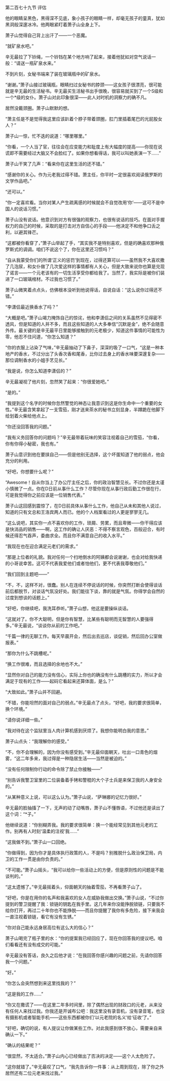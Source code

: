

第二百七十九节 评估

他的眼睛呈黑色，黑得深不见底，象小孩子的眼睛一样，却毫无孩子的童真，犹如黑洞般深邃冰冷。他两眼紧盯着萧子山全身上下。

萧子山觉得自己背上出汗了――一个恶魔。

“就矿泉水吧。”

辛无最拉了下铃绳，一个铃铛在某个地方响了起来，接着他犹如对空气说话一般：“请送一瓶矿泉水来。”

不到片刻，女秘书端来了装在玻璃瓶中的矿泉水。

“谢谢。”萧子山接过玻璃瓶，眼睛扫过女秘书的脖颈――这女孩子很漂亮，很可能就是辛无最的生活秘书。辛无最买生活秘书出手很晚，很容易就买到了一个S级和一个*级的女仆。萧子山对此印象很深――此人对时机的洞察力的确不凡。

居然没戴颈圈。萧子山默默的想。

“萧主任是不是觉得我这里应该趴着个脖子带着颈圈，肛门里插着尾巴的光屁股女人？”

萧子山一惊，忙不迭的说道：“哪里哪里。”

“你看，一个人当了官，往往会在应变能力和耻度上有大幅度的提高――你现在说谎即不需要经过大脑又不会脸红了。如果你想看得话，我可以叫她表演一下……”

萧子山干笑了几声：“看来你在这里生活的还不错。”

“感谢你的关心。作为元老我过得不错。萧主任，你平时一定很喜欢阅读俄罗斯的文学作品吧。”

“还可以。”

“你一定喜欢看。当你对某人产生疏离感的时候就会不自觉改用‘你’――这可不是中国人的说话习惯。”

萧子山没有说话。他意识到对方有很强的观察力，也很有说话的技巧。在面对手握权力的自己的时候，采取的是打击对方自信心的手段――他决定不和他争口舌之利，以避其锋芒。

“这都被你看穿了，”萧子山举起了手，“其实我不是特别喜欢，但是的确喜欢那种俄罗斯式的调调。咱们不说这个了，你在这里还习惯吗？”

“自从我蒙受你们的所谓‘正义的惩罚’到现在，过得还算可以――虽然我不大喜欢撒了几泡尿，和女仆做了几次爱这样的事情都有人关心，但是大致来说你也算是兑现了诺言――一个元老该有的一切生活享受你都给我了。当然了，我实际是被你们装进了一口玻璃棺材。不过我也习惯了。”

萧子山微笑着点点头，仿佛根本没听到他说得话，自说自话：“这么说你过得还不错。”

“李潇侣最近换香水了吗？”

“大概是吧。”萧子山竭力掩饰自己的惊诧，他和李潇侣之间的关系虽然不见得密不透风，但是知道的人并不多，而且这些知道的人大多奉信“沉默是金”，绝不会随意外传。最关键的是辛无最平日里能够接触到的元老极少，知道这件事情的可能性为零，他忍不住问道，“你怎么知道？”

“你的衣服上沾染了气味，”辛无最抽动了下鼻子，深深的吸了一口气，“这是一种本地产的香水，不过分出了头香次香和尾香，比你过去身上的香水味要深邃复杂――那位调制香水的小姐手艺见长。”

“我是说，你怎么知道李潇侣的？”

辛无最凝视了他片刻，忽然笑了起来：“你很爱她吧。”

“是的。”

“我提到这个名字的时候你忽然警觉的神态让我意识到这是你生命中一个重要的女性。”辛无最含笑拿起了一支雪茄，刚才送来茶水的秘书立刻显身，半蹲跪在他脚下给划着火柴给他点上。

“你还没回答我的问题。”

“我有义务回答你的问题吗？”辛无最带着玩味的笑容注视着自己的雪茄，“你看，你有你得小秘密，我也有。”

萧子山意识到他在要挟自己――但是他别无选择，这个坏蛋知道了他的弱点，他会充分的利用。

“好吧，你想要什么呢？”

“Awesome！自从你当上了办公厅主任之后，你的政治智慧见长。不过你还是太谨小慎微了一点。你在D日前从事什么工作？尽管你现在从事行政后勤工作很在行，可是我觉得你之前应该是一位销售代表。”

萧子山这回感到震惊了，在D日前具体从事什么工作，他自己从未和其他人说过，知道的只有文总和王洛宾两人而已。他的个人档案看过的人更是寥寥无几。

“这么说吧，其实你一点不喜欢你的工作，琐屑、劳累，而且卑微――你干得应该是快消品的销售――啊，这工作的确让人厌恶：不得不察言观色，百般迎合，有时候还得忍气吞声，委曲求全。而且你不满意自己的收入水平。”

“我现在也在迎合满足元老们的需求。”

“那是上位者的礼貌。我对任何一个扫地倒水的阿姨都会说谢谢，也会对给我快递的小哥说幸苦。这可不代表我爱他们或者怕他们，更不代表我尊敬他们。”

“我们回到主题吧――”

“不，不，这样不对，很蠢。别人在连续不停说话的时候，你突然打断会使得谈话前后都脱节，对谈话气氛没好处。我们能往下谈，靠的就是气氛。你得学会自然的过度到想谈的话题上。”

“好吧，你继续吧，我洗耳恭听。”萧子山想，他这是要操纵谈话。

“这就对了。你不大聪明，但是你有智慧，比某些有聪明而无智慧的人要强得多。”辛无最说，“谈谈你从前的工作吧。”

“千篇一律的无聊工作。每天早晨开会，然后出去巡店，谈促销，然后回办公室做报表。”

“那你为什么不跳槽呢。”

“换工作很难，而且选择的余地也不大。”

“显然你对自己的能力没有信心，实际上你也的确没有什么跳槽的实力，所以才会满足于现有的工作――起码它看起来还算体面，是么？”

“大致如此。”萧子山并不回避。

“不错，你能坦然的面对自己的弱点。”辛无最点了点头，“好吧，我的要求很简单，换个环境。”

“请你说详细一些。”

“我对待在这个监狱里当人肉计算机感到厌烦了。我想你能明白我的意思。”

萧子山点头：“我理解你的感受。”

“不，你不会理解的，因为你没有感受到。”辛无最仰面朝天，吐出一口青色的烟雾，“这二年多来，我过得是一种隐居生活――当然是被迫的。”

“没有任何限制你行动的命令除了禁止你接触――”

“别告诉我警卫室里的二位装备着手铐和警棍的大个子士兵是来保卫我的人身安全的。”

“从某种意义上说，可以这么认为。”萧子山说，“萨琳娜的记忆力很好。”

辛无最的脸抽搐了一下，无声的动了动嘴唇，萧子山不懂唇语，不过他还是读出了这个词：“*子。”

他继续说道：“你别糊弄我。我的要求很简单：换一个能经常见到其他元老的工作。别再有人时刻‘温柔的注视’我……”

“这我做不到。”萧子山一口回绝。

“你做得到，因为你才是具体执行政策的人，不是吗？别推脱什么政治保卫局，内卫的工作一贯是由你负责的。”

“不可能。”萧子山摇头，“我可以给你一些活动上的方便，但是原则性的问题是不能谈判的。”

“这太遗憾了。”辛无最摇着头，仰面朝天的抽着雪茄，不再看萧子山了。

“好吧，你是在用你的名声和我喜欢的女人在威胁我做出交换。”萧子山说，“不过你提到的警卫提醒了我：锁链的钥匙在我手里。这几年来你没能挣脱锁链，只要我不给你打开，再过二十年你也不能挣脱――而且你提醒了我你有多危险，接下来我会一直注视着锁链，看它有没有生锈。”

“你对自己能永远身居高位有这么大的信心？”

萧子山喝完了瓶子里的水：“你的提案我已经回应了，现在你回答我的提议吧。咱们看看还有没有成交的可能。”

辛无最没有答话，良久之后他才说：“在我回答你感兴趣的问题之前，先请你回答我一个问题。”

“好。”

“你怎么会突然想到来这里找我的？”

“这是我的工作……”

“你又在撒谎了――在这里二年多时间里，除了偶然出现的财政口的元老，从来没有任何人来找过我。你我还是开诚布公吧：我这里没有录音机，没有录音笔，也没有摄影机或者智能手机――这些东西都被你们‘以元老院的名义’给‘征收’了。”

“好吧，确切的说，有人提议让你做某些工作。对此我感到很不放心，需要亲自来确认一下。”

“确认的结果呢？”

“很显然，不太适合。”萧子山内心已经做出了否决的决定――这个人太危险了。

“这你就错了。”辛无最叹了口气，“我先告诉你一件事：从上周到现在，除了你之外居然还有二位元老来找过我。”

